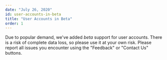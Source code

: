 ```yaml
---
date: "July 26, 2020"
id: user-accounts-in-beta
title: "User Accounts in Beta"
order: 1
---
```


Due to popular demand, we've added *beta* support for user accounts. There is a risk of complete data loss, so please use it at your own risk. Please report all issues you encounter using the "Feedback" or "Contact Us" buttons.